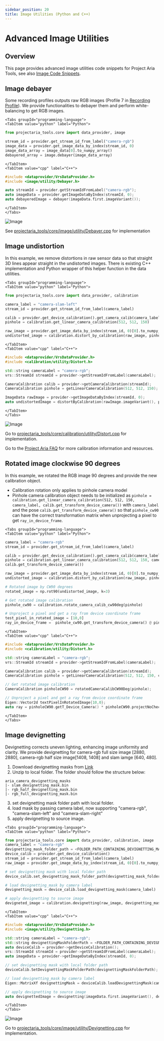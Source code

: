```yaml
---
sidebar_position: 20
title: Image Utilities (Python and C++)
---
```


# Advanced Image Utilities

## Overview

This page provides advanced image utilities code snippets for Project Aria Tools, see also [Image Code Snippets](/docs/data_utilities/core_code_snippets/image).

## Image debayer

Some recording profiles outputs raw RGB images (Profile 7 in [Recording Profile](/docs/tech_spec/recording_profiles)). We provide functionalities to debayer them and perform white-balancing to get RGB images.

```mdx-code-block
<Tabs groupId="programming-language">
<TabItem value="python" label="Python">
```
```python
from projectaria_tools.core import data_provider, image

stream_id = provider.get_stream_id_from_label("camera-rgb")
image_data = provider.get_image_data_by_index(stream_id, 0)
image_data_array = image_data[0].to_numpy_array()
debayered_array = image.debayer(image_data_array)
```
```mdx-code-block
</TabItem>
<TabItem value="cpp" label="C++">
```
```cpp
#include <dataprovider/VrsDataProvider.h>
#include <image/utility/Debayer.h>

auto streamId = provider.getStreamIdFromLabel("camera-rgb");
auto imageData = provider.getImageDataByIndex(streamId, 0);
auto debayeredImage = debayer(imageData.first.imageVariant());
```
```mdx-code-block
</TabItem>
</Tabs>
```
![Image](/img//data_utilities/advanced_guide/debayer.png)

See [projectaria_tools/core/image/utility/Debayer.cpp](https://github.com/facebookresearch/projectaria_tools/blob/main/core/image/utility/Debayer.cpp) for implementation


## Image undistortion

In this example, we remove distortions in raw sensor data so that straight 3D lines appear straight in the undistorted images. There is existing C++ implementation and Python wrapper of this helper function in the data utilities.

```mdx-code-block
<Tabs groupId="programming-language">
<TabItem value="python" label="Python">
```
```python
from projectaria_tools.core import data_provider, calibration

camera_label = "camera-slam-left"
stream_id = provider.get_stream_id_from_label(camera_label)

calib = provider.get_device_calibration().get_camera_calib(camera_label)
pinhole = calibration.get_linear_camera_calibration(512, 512, 150)

raw_image = provider.get_image_data_by_index(stream_id, 0)[0].to_numpy_array()
undistorted_image = calibration.distort_by_calibration(raw_image, pinhole, calib)
```
```mdx-code-block
</TabItem>
<TabItem value="cpp" label="C++">
```
```cpp
#include <dataprovider/VrsDataProvider.h>
#include <calibration/utility/Distort.h>

std::string cameraLabel = "camera-rgb";
vrs::StreamId streamId = provider->getStreamIdFromLabel(cameraLabel);

CameraCalibration calib = provider->getCameraCalibration(streamId);
CameraCalibration pinhole = getLinearCameraCalibration(512, 512, 150);

ImageData rawImage = provider->getImageDataByIndex(streamId, 0);
auto undistortedImage = distortByCalibration(rawImage.imageVariant(), pinhole, calib);
```
```mdx-code-block
</TabItem>
</Tabs>
```
![Image](/img/data_utilities/advanced_guide/undistortion.png)

Go to [projectaria_tools/core/calibration/utility/Distort.cpp](https://github.com/facebookresearch/projectaria_tools/blob/main/core/calibration/utility/Distort.cpp) for implementation.

Go to the [Project Aria FAQ](/faq.mdx#calibration) for more calibration information and resources.

## Rotated image clockwise 90 degrees
In this example, we rotated the RGB image 90 degrees and provide the new calibration object.
* Calibration rotation only applies to pinhole camera model
* Pinhole camera calibration object needs to be initialized as `pinhole = calibration.get_linear_camera_calibration(512, 512, 150, camera_label, calib.get_transform_device_camera())`
with `camera_label` and the pose `calib.get_transform_device_camera()` so that `pinhole_cw90` can have the correct transformation matrix when unprojecting a pixel to get `ray_in_device_frame`.

```mdx-code-block
<Tabs groupId="programming-language">
<TabItem value="python" label="Python">
```
```python
camera_label = "camera-rgb"
stream_id = provider.get_stream_id_from_label(camera_label)

calib = provider.get_device_calibration().get_camera_calib(camera_label)
pinhole = calibration.get_linear_camera_calibration(512, 512, 150, camera_label,
calib.get_transform_device_camera())

raw_image = provider.get_image_data_by_index(stream_id, 0)[0].to_numpy_array()
undistorted_image = calibration.distort_by_calibration(raw_image, pinhole, calib)

# Rotated image by CW90 degrees
rotated_image = np.rot90(undistorted_image, k=3)

# Get rotated image calibration
pinhole_cw90 = calibration.rotate_camera_calib_cw90deg(pinhole)

# Unproject a pixel and get a ray from device coordinate frame
test_pixel_in_rotated_image = [10,0]
ray_in_device_frame =  pinhole_cw90.get_transform_device_camera() @ pinhole_cw90.unproject_no_checks(test_pixel_in_rotated_image)
```
```mdx-code-block
</TabItem>
<TabItem value="cpp" label="C++">
```
```cpp
#include <dataprovider/VrsDataProvider.h>
#include <calibration/utility/Distort.h>

std::string cameraLabel = "camera-rgb";
vrs::StreamId streamId = provider->getStreamIdFromLabel(cameraLabel);

CameraCalibration calib = provider->getCameraCalibration(streamId);
CameraCalibration pinhole = getLinearCameraCalibration(512, 512, 150, cameraLabel, calib.getT_Device_Camera());

// Get rotated image calibration
CameraCalibration pinholeCW90 = rotatedCameraCalibCW90Deg(pinhole);

// Unproject a pixel and get a ray from device coordinate frame
Eigen::Vector2d textPixelInRotatedImage{10,0};
auto ray = pinholeCW90.getT_Device_Camera() * pinholeCW90.projectNoChecks(textPixelInRotatedImage);
```
```mdx-code-block
</TabItem>
</Tabs>
```

## Image devignetting

Devignetting corrects uneven lighting, enhancing image uniformity and clarity. We provide devignetting for camera-rgb full size image [2880, 2880], camera-rgb half size image[1408, 1408] and slam iamge [640, 480].
1. Download devignetting masks from [Link](https://www.projectaria.com/async/sample/download/?bucket=core&filename=aria_camera_devignetting_masks.zip)
2. Unzip to local folder. The folder should follow the structure below:

```
aria_camera_devignetting_masks
|- slam_devignetting_mask.bin
|- rgb_half_devignetting_mask.bin
|- rgb_full_devignetting_mask.bin
```

3. set devignetting mask folder path with local folder.
4. load mask by passing camera label, now supporting "camera-rgb", "camera-slam-left" and "camera-slam-right"
5. apply devignetting to source image.

```mdx-code-block
<Tabs groupId="programming-language">
<TabItem value="python" label="Python">
```
```python
from projectaria_tools.core import data_provider, calibration, image
camera_label = "camera-rgb"
devignetting_mask_folder_path = <FOLDER_PATH_CONTAINING_DEVIGNETTING_MASK>
device_calib = provider.get_device_calibration()
stream_id = provider.get_stream_id_from_label(camera_label)
raw_image = provider.get_image_data_by_index(stream_id, 0)[0].to_numpy_array()

# set devignetting mask with local folder path
device_calib.set_devignetting_mask_folder_path(devignetting_mask_folder_path)

# load devignetting_mask by camera label
devignetting_mask = device_calib.load_devignetting_mask(camera_label)

# apply devignetting to source image
devigneted_image = calibration.devignetting(raw_image, devignetting_mask)

```
```mdx-code-block
</TabItem>
<TabItem value="cpp" label="C++">
```
```cpp
#include <dataprovider/VrsDataProvider.h>
#include <image/utility/Devignetting.h>

std::string cameraLabel = "camera-rgb";
std::string devignettingMaskFolderPath = <FOLDER_PATH_CONTAINING_DEVIGNETTING_MASK>;
auto deviceCalib = provider->getDeviceCalibration();
vrs::StreamId streamId = provider->getStreamIdFromLabel(cameraLabel);
auto imageData = provider->getImageDataByIndex(streamId, 0);

// set devignetting mask with local folder path
deviceCalib.SetDevignettingMaskFolderPath(devignettingMaskFolderPath);

// load devignetting_mask by camera label
Eigen::MatrixXf devignettingMask = deviceCalib.loadDevignettingMask(cameraLabel);

// apply devignetting to source image
auto devignettedImage = devignetting(imageData.first.imageVariant(), devignettingMask);

```
```mdx-code-block
</TabItem>
</Tabs>
```

![Image](/img//data_utilities/advanced_guide/devignetting.png)

Go to [projectaria_tools/core/image/utility/Devignetting.cpp](https://github.com/facebookresearch/projectaria_tools/blob/main/core/image/utility/Devignetting.cpp) for implementation.

